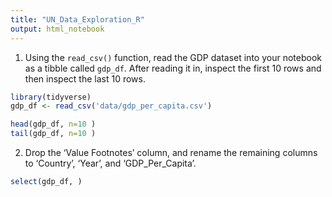 ```yaml
---
title: "UN_Data_Exploration_R"
output: html_notebook
---
```

1.	Using the `read_csv()` function, read the GDP dataset into your notebook as a tibble called `gdp_df`. After reading it in, inspect the first 10 rows and then inspect the last 10 rows. 

```r
library(tidyverse)
gdp_df <- read_csv('data/gdp_per_capita.csv')
```
```r
head(gdp_df, n=10 )
tail(gdp_df, n=10 )
```
2. Drop the 'Value Footnotes' column, and rename the remaining columns to 'Country', 'Year', and 'GDP_Per_Capita'.
```r
select(gdp_df, )
```



